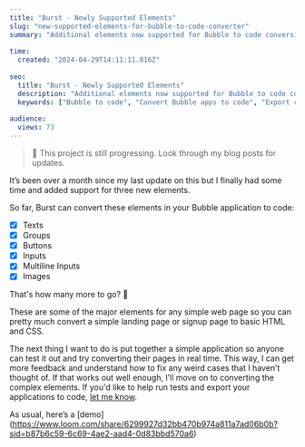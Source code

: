 ```yaml
---
title: "Burst - Newly Supported Elements"
slug: "new-supported-elements-for-bubble-to-code-converter"
summary: "Additional elements now supported for Bubble to code conversion"
 
time:
  created: "2024-04-29T14:11:11.816Z"
 
seo:
  title: "Burst - Newly Supported Elements"
  description: "Additional elements now supported for Bubble to code conversion"
  keywords: ["Bubble to code", "Convert Bubble apps to code", "Export code from Bubble"]
 
audience:
  views: 73
---
```


> 🔔 This project is still progressing. Look through my blog posts for updates.

It’s been over a month since my last update on this but I finally had some time and added support for three new elements.

So far, Burst can convert these elements in your Bubble application to code:

- [x] Texts
- [x] Groups
- [x] Buttons
- [x] Inputs
- [x] Multiline Inputs
- [x] Images

That's how many more to go? 👀

These are some of the major elements for any simple web page so you can pretty much convert a simple landing page or signup page to basic HTML and CSS.

The next thing I want to do is put together a simple application so anyone can test it out and try converting their pages in real time. This way, I can get more feedback and understand how to fix any weird cases that I haven’t thought of. If that works out well enough, I’ll move on to converting the complex elements. If you'd like to help run tests and export your applications to code, [let me know](https://tally.so/r/w8dGxo).

As usual, here’s a [demo] (https://www.loom.com/share/6299927d32bb470b974a811a7ad06b0b?sid=b87b6c59-6c69-4ae2-aad4-0d83bbd570a6)